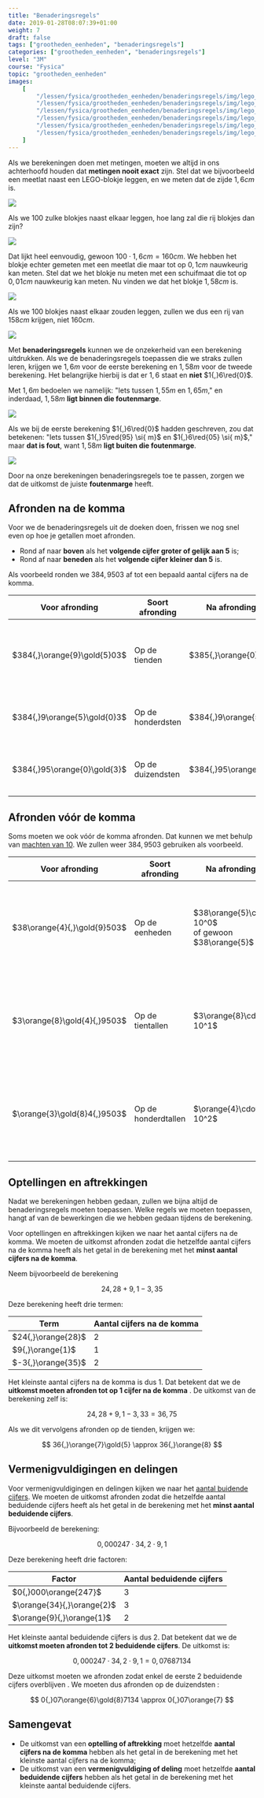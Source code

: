 ```yaml
---
title: "Benaderingsregels"
date: 2019-01-28T08:07:39+01:00
weight: 7
draft: false
tags: ["grootheden_eenheden", "benaderingsregels"]
categories: ["grootheden_eenheden", "benaderingsregels"]
level: "3M"
course: "Fysica"
topic: "grootheden_eenheden"
images:
    [
        "/lessen/fysica/grootheden_eenheden/benaderingsregels/img/lego_meetlat.png",
        "/lessen/fysica/grootheden_eenheden/benaderingsregels/img/lego_100_bricks.png",
        "/lessen/fysica/grootheden_eenheden/benaderingsregels/img/lego_schuifmaat.png",
        "/lessen/fysica/grootheden_eenheden/benaderingsregels/img/lego_100_measured.png",
        "/lessen/fysica/grootheden_eenheden/benaderingsregels/img/lego_100_correct_margin.png",
        "/lessen/fysica/grootheden_eenheden/benaderingsregels/img/lego_100_wrong_margin.png",
    ]
---
```


Als we berekeningen doen met metingen, moeten we altijd in ons achterhoofd
houden dat **metingen nooit exact** zijn. Stel dat we bijvoorbeeld een meetlat
naast een LEGO-blokje leggen, en we meten dat de zijde
$1{,}6 \si{ cm}$ is.

![](img/lego_meetlat.png)

Als we 100 zulke blokjes naast elkaar leggen,
hoe lang zal die rij blokjes dan zijn?

![](img/lego_100_bricks.png)

Dat lijkt heel eenvoudig, gewoon $100 \cdot 1{,}6 \si{ cm} = 160 \si{ cm}$. We
hebben het blokje echter gemeten met een meetlat die maar tot op $0{,}1 \si{
cm}$ nauwkeurig kan meten. Stel dat we het blokje nu meten met een schuifmaat
die tot op $0{,}01 \si{ cm}$ nauwkeurig kan meten. Nu vinden we dat het blokje
$1{,}58 \si{ cm}$ is.

![](img/lego_schuifmaat.png)

Als we 100 blokjes naast elkaar zouden leggen, zullen we dus een rij van $158
\si{ cm}$ krijgen, niet $160 \si{ cm}$.

![](img/lego_100_measured.png)

Met **benaderingsregels** kunnen we de onzekerheid van een berekening
uitdrukken. Als we de benaderingsregels toepassen die we straks zullen leren,
krijgen we $1{,}6 \si{ m}$ voor de eerste berekening en $1{,}58 \si{ m}$ voor
de tweede berekening. Het belangrijke hierbij is dat er $1{,}6$ staat en
**<span class="red">niet</span>** $1{,}6\red{0}$.

Met $1{,}6 \si{ m}$ bedoelen we namelijk: "Iets tussen $1{,}55 \si{ m}$ en
$1{,}65 \si{ m}$," en inderdaad, $1{,}58 \si{ m}$
**<span class="green">ligt binnen die foutenmarge</span>**.

![](img/lego_100_correct_margin.png)

Als we bij de eerste berekening $1{,}6\red{0}$ hadden geschreven, zou dat
betekenen: "Iets tussen $1{,}5\red{95} \si{ m}$ en $1{,}6\red{05} \si{ m}$,"
maar
**<span class="red">dat is fout</span>**,
want $1{,}58 \si{ m}$
**<span class="red">ligt buiten die foutenmarge</span>**.

![](img/lego_100_wrong_margin.png)

Door na onze berekeningen benaderingsregels toe te passen, zorgen we dat de
uitkomst de juiste **foutenmarge** heeft.

## Afronden na de komma

Voor we de benaderingsregels uit de doeken doen, frissen we nog snel even op
hoe je getallen moet afronden.

-   Rond af naar **boven** als het **volgende cijfer groter of gelijk aan 5** is;
-   Rond af naar **beneden** als het **volgende cijfer kleiner dan 5** is.

Als voorbeeld ronden we $384{,}9503$ af tot een bepaald aantal cijfers na de
komma.

| Voor afronding               | Soort afronding   | Na afronding         | Uitleg                                                                               |
| ---------------------------- | ----------------- | -------------------- | ------------------------------------------------------------------------------------ |
| $384{,}\orange{9}\gold{5}03$ | Op de tienden     | $385{,}\orange{0}$   | $\gold{5} \ge 5$ dus $\orange{9}$ wordt $1\orange{0}$, waardoor de $4$ een $5$ wordt |
| $384{,}9\orange{5}\gold{0}3$ | Op de honderdsten | $384{,}9\orange{5}$  | $\gold{0} \lt 5$ dus $\orange{5}$ blijft $\orange{5}$                                |
| $384{,}95\orange{0}\gold{3}$ | Op de duizendsten | $384{,}95\orange{0}$ | $\gold{3} \lt 5$ dus $\orange{0}$ blijft $\orange{0}$                                |

## Afronden vóór de komma

Soms moeten we ook vóór de komma afronden. Dat kunnen we met behulp van
[machten van 10](machten_van_10). We zullen weer $384{,}9503$ gebruiken als
voorbeeld.

| Voor afronding               | Soort afronding     | Na afronding                                          | Uitleg                                                                                                                               |
| ---------------------------- | ------------------- | ----------------------------------------------------- | ------------------------------------------------------------------------------------------------------------------------------------ |
| $38\orange{4}{,}\gold{9}503$ | Op de eenheden      | $38\orange{5}\cdot 10^0$<br/> of gewoon $38\orange{5}$ | $\gold{9} \ge 5$ dus $\orange{4}$ wordt $\orange{5}$<br/> Vermenigvuldigen met $10^0 = 1$ omdat we afronden op de **een**heden        |
| $3\orange{8}\gold{4}{,}9503$ | Op de tientallen    | $3\orange{8}\cdot 10^1$                               | $\gold{4} \lt 5$ dus $\orange{8}$ blijft $\orange{8}$<br/> Vermenigvuldigen met $10^1 = 10$ omdat we afronden op de **tien**tallen    |
| $\orange{3}\gold{8}4{,}9503$ | Op de honderdtallen | $\orange{4}\cdot 10^2$                                | $\gold{8} \ge 5$ dus $\orange{3}$ wordt $\orange{4}$<br/> Vermenigvuldigen met $10^2 = 100$ omdat we afronden op de **honderd**tallen |

## Optellingen en aftrekkingen

Nadat we berekeningen hebben gedaan, zullen we bijna altijd de
benaderingsregels moeten toepassen. Welke regels we moeten toepassen, hangt af
van de bewerkingen die we hebben gedaan tijdens de berekening.

Voor optellingen en aftrekkingen kijken we naar het aantal cijfers na de komma.
We moeten de uitkomst afronden zodat die hetzelfde aantal cijfers na de komma
heeft als het getal in de berekening met het **minst aantal cijfers na de
komma**.

Neem bijvoorbeeld de berekening

$$
24{,}28 + 9{,}1 - 3{,}35
$$


Deze berekening heeft drie termen:

| Term               | Aantal cijfers na de komma |
| ------------------ | -------------------------- |
| $24{,}\orange{28}$ | 2                          |
| $9{,}\orange{1}$   | 1                          |
| $-3{,}\orange{35}$ | 2                          |

Het kleinste aantal cijfers na de komma is dus 1. Dat betekent dat we de
**uitkomst moeten afronden tot op 1 cijfer na de komma** <Mute text="(afronden
op de tienden dus)" />. De uitkomst van de berekening zelf is:


$$
24{,}28 + 9{,}1 - 3{,}33 = 36{,}75
$$


Als we dit vervolgens afronden op de tienden, krijgen we:

$$
36{,}\orange{7}\gold{5} \approx 36{,}\orange{8}
$$


## Vermenigvuldigingen en delingen

Voor vermenigvuldigingen en delingen kijken we naar het [aantal buidende
cijfers](beduidende_cijfers/#aantal-beduidende-cijfers). We moeten de
uitkomst afronden zodat die hetzelfde aantal beduidende cijfers heeft als het
getal in de berekening met het **minst aantal beduidende cijfers**.

Bijvoorbeeld de berekening:

$$
0{,}000247 \cdot 34{,}2 \cdot 9{,}1
$$


Deze berekening heeft drie factoren:

| Factor                     | Aantal beduidende cijfers |
| -------------------------- | ------------------------- |
| $0{,}000\orange{247}$      | 3                         |
| $\orange{34}{,}\orange{2}$ | 3                         |
| $\orange{9}{,}\orange{1}$  | 2                         |

Het kleinste aantal beduidende cijfers is dus 2. Dat betekent dat we de
**uitkomst moeten afronden tot 2 beduidende cijfers**. De uitkomst is:

$$
0{,}000247 \cdot 34{,}2 \cdot 9{,}1 = 0{,}07687134
$$


Deze uitkomst moeten we afronden zodat enkel de eerste 2 beduidende cijfers
overblijven <Mute text="($7$ en $6$)" />. We moeten dus afronden op de
duizendsten <Mute text="(3 plaatsen na de komma)" />:


$$
0{,}07\orange{6}\gold{8}7134 \approx 0{,}07\orange{7}
$$


## Samengevat

<Attention title="Benaderingsregels">

-   De uitkomst van een **optelling of aftrekking** moet hetzelfde **aantal
    cijfers na de komma** hebben als het getal in de berekening met het kleinste
    aantal cijfers na de komma;
-   De uitkomst van een **vermenigvuldiging of deling** moet hetzelfde **aantal
    beduidende cijfers** hebben als het getal in de berekening met het kleinste
    aantal beduidende cijfers.

</Attention>

